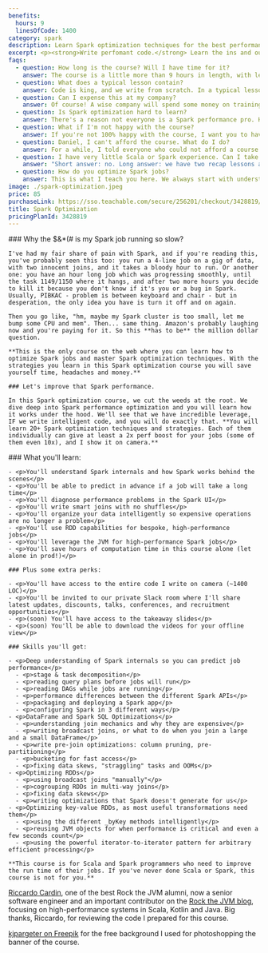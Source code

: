 ```yaml
---
benefits:
  hours: 9
  linesOfCode: 1400
category: spark
description: Learn Spark optimization techniques for the best performance of your Spark code. The only practical Spark performance course on the web.
excerpt: <p><strong>Write perfomant code.</strong> Learn the ins and outs of Spark and make your code run blazing fast. Master tools and techniques used by the very best.</p>
faqs:
  - question: How long is the course? Will I have time for it?
    answer: The course is a little more than 9 hours in length, with lessons 20-30 minutes each, and we write 1000-1500 lines of code. For complex topics such as Spark optimization techniques, I don't believe in 5-minute lectures or in fill-in-the-blanks quizzes. For best effectiveness, I recommend chunks of 1 hour of learning at a time.
  - question: What does a typical lesson contain?
    answer: Code is king, and we write from scratch. In a typical lesson I'll explain some concepts in short, then I'll dive right into the code. We'll write it together, either in the IDE or in the Spark Shell, and we test the effects of the code on either pre-loaded data (which I provide) or with bigger, generated data (whose generator I also provide). Sometimes we'll spend some time in the Spark UI to understand what's going on.
  - question: Can I expense this at my company?
    answer: Of course! A wise company will spend some money on training their folks here rather than spending thousands (or millions) on computing power for nothing.
  - question: Is Spark optimization hard to learn?
    answer: There's a reason not everyone is a Spark performance pro. However, my job is to give you these (otherwise hard) topics in a way that will make you go like "huh, that wasn't so hard".
  - question: What if I'm not happy with the course?
    answer: If you're not 100% happy with the course, I want you to have your money back. It's a risk-free investment.
  - question: Daniel, I can't afford the course. What do I do?
    answer: For a while, I told everyone who could not afford a course to email me and I gave them discounts. But then I looked at the stats. Almost all the people who actually took the time and completed the course had paid for it in full. So I'm not offering discounts anymore. This is an investment in yourself, which will pay off 100x if you commit.
  - question: I have very little Scala or Spark experience. Can I take this course?
    answer: "Short answer: no. Long answer: we have two recap lessons at the beginning, but they're not a crash course into Scala or Spark and they're not enough if this is the first time you're seeing them. You should take the Scala beginners course and the Spark Essentials course at least."
  - question: How do you optimize Spark jobs?
    answer: This is what I teach you here. We always start with understanding how Spark works, so that we know what we can optimize and what we can't. Depending on the size and structure of your data, the right performance technique to apply may differ. Most of the time, joins are the problem, and there are a few tools we can use, such as broadcast joins, pre-partitioning, bucketing or column pruning. If your data is skewed, that'll disproportionately affect the runtime of your job, so we balance your data. The best but the most tedious Spark optimization strategies involve a deep knowledge of RDDs, which is what I'll also show you in this course.
image: ./spark-optimization.jpeg
price: 85
purchaseLink: https://sso.teachable.com/secure/256201/checkout/3428819/spark-optimization
title: Spark Optimization
pricingPlanId: 3428819
---
```



<CourseLayout>
  <Fragment slot="goal">
    ### Why the $&*(# is my Spark job running so slow?

    I've had my fair share of pain with Spark, and if you're reading this, you've probably seen this too: you run a 4-line job on a gig of data, with two innocent joins, and it takes a bloody hour to run. Or another one: you have an hour long job which was progressing smoothly, until the task 1149/1150 where it hangs, and after two more hours you decide to kill it because you don't know if it's you or a bug in Spark. Usually, PIBKAC - problem is between keyboard and chair - but in desperation, the only idea you have is turn it off and on again.

    Then you go like, "hm, maybe my Spark cluster is too small, let me bump some CPU and mem". Then... same thing. Amazon's probably laughing now and you're paying for it. So this **has to be** the million dollar question.

    **This is the only course on the web where you can learn how to optimize Spark jobs and master Spark optimization techniques. With the strategies you learn in this Spark optimization course you will save yourself time, headaches and money.**

    ### Let's improve that Spark performance.

    In this Spark optimization course, we cut the weeds at the root. We dive deep into Spark performance optimization and you will learn how it works under the hood. We'll see that we have incredible leverage, IF we write intelligent code, and you will do exactly that. **You will learn 20+ Spark optimization techniques and strategies. Each of them individually can give at least a 2x perf boost for your jobs (some of them even 10x), and I show it on camera.**

  </Fragment>
  <Fragment slot="skills">
    ### What you'll learn:

    - <p>You'll understand Spark internals and how Spark works behind the scenes</p>
    - <p>You'll be able to predict in advance if a job will take a long time</p>
    - <p>You'll diagnose performance problems in the Spark UI</p>
    - <p>You'll write smart joins with no shuffles</p>
    - <p>You'll organize your data intelligently so expensive operations are no longer a problem</p>
    - <p>You'll use RDD capabilities for bespoke, high-performance jobs</p>
    - <p>You'll leverage the JVM for high-performance Spark jobs</p>
    - <p>You'll save hours of computation time in this course alone (let alone in prod!)</p>

    ### Plus some extra perks:

    - <p>You'll have access to the entire code I write on camera (~1400 LOC)</p>
    - <p>You'll be invited to our private Slack room where I'll share latest updates, discounts, talks, conferences, and recruitment opportunities</p>
    - <p>(soon) You'll have access to the takeaway slides</p>
    - <p>(soon) You'll be able to download the videos for your offline view</p>

    ### Skills you'll get:

    - <p>Deep understanding of Spark internals so you can predict job performance</p>
      - <p>stage & task decomposition</p>
      - <p>reading query plans before jobs will run</p>
      - <p>reading DAGs while jobs are running</p>
      - <p>performance differences between the different Spark APIs</p>
      - <p>packaging and deploying a Spark app</p>
      - <p>configuring Spark in 3 different ways</p>
    - <p>DataFrame and Spark SQL Optimizations</p>
      - <p>understanding join mechanics and why they are expensive</p>
      - <p>writing broadcast joins, or what to do when you join a large and a small DataFrame</p>
      - <p>write pre-join optimizations: column pruning, pre-partitioning</p>
      - <p>bucketing for fast access</p>
      - <p>fixing data skews, "straggling" tasks and OOMs</p>
    - <p>Optimizing RDDs</p>
      - <p>using broadcast joins "manually"</p>
      - <p>cogrouping RDDs in multi-way joins</p>
      - <p>fixing data skews</p>
      - <p>writing optimizations that Spark doesn't generate for us</p>
    - <p>Optimizing key-value RDDs, as most useful transformations need them</p>
      - <p>using the different _byKey methods intelligently</p>
      - <p>reusing JVM objects for when performance is critical and even a few seconds count</p>
      - <p>using the powerful iterator-to-iterator pattern for arbitrary efficient processing</p>

    **This course is for Scala and Spark programmers who need to improve the run time of their jobs. If you've never done Scala or Spark, this course is not for you.**

  </Fragment>
  <Fragment slot="thanks">
    <p><a href="https://www.linkedin.com/in/riccardocardin/">Riccardo Cardin</a>, one of the best Rock the JVM alumni, now a senior software engineer and an important contributor on the <a href="/articles">Rock the JVM blog</a>, focusing on high-performance systems in Scala, Kotlin and Java. Big thanks, Riccardo, for reviewing the code I prepared for this course.</p>
    <p><a href="https://www.freepik.com/free-photo/3d-render-spotlights-grunge-brick-wall_1202914.htm">kjpargeter on Freepik</a> for the free background I used for photoshopping the banner of the course.</p>

  </Fragment>
</CourseLayout>

